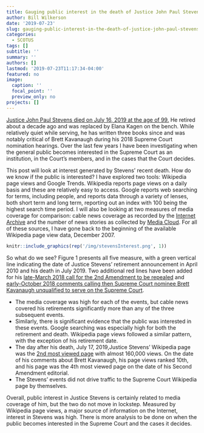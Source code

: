 ```yaml
---
title: Gauging public interest in the death of Justice John Paul Stevens
author: Bill Wilkerson
date: '2019-07-23'
slug: gauging-public-interest-in-the-death-of-justice-john-paul-stevens
categories:
  - SCOTUS
tags: []
subtitle: ''
summary: ''
authors: []
lastmod: '2019-07-23T11:17:34-04:00'
featured: no
image:
  caption: ''
  focal_point: ''
  preview_only: no
projects: []
---
```

[Justice John Paul Stevens died on July 16, 2019 at the age of 99.](https://www.washingtonpost.com/local/obituaries/john-paul-stevens-longtime-leader-of-supreme-courts-liberal-wing-dies-at-99/2019/07/16/701232a2-a829-11e9-86dd-d7f0e60391e9_story.html?utm_term=.3276e4954a5e) He retired about a decade ago and was replaced by Elana Kagen on the bench. While relatively quiet while serving, he has written three books since and was notably critical of Brett Kavanaugh during his 2018 Supreme Court nomination hearings. Over the last few years I have been investigating when the general public becomes interested in the Supreme Court as an institution, in the Court's members, and in the cases that the Court decides. 

This post will look at interest generated by Stevens' recent death. How do we know if the public is interested? I have explored two tools: Wikipedia page views and Google Trends. Wikipedia reports page views on a daily basis and these are relatively easy to access. Google reports web searching for terms, including people, and reports data through a variety of lenses, both short term and long term, reporting out an index with 100 being the highest search time period. I will also be looking at two measures of media coverage for comparison: cable news coverage as recorded by the [Internet Archive](https://api.gdeltproject.org/api/v2/summary/summary?DATASET=IATV&TYPE=SUMMARY&STARTDATETIME=&ENDDATETIME=) and the number of news stories as collected by [Media Cloud](https://explorer.mediacloud.org/#/home). For all of these sources, I have gone back to the beginning of the available Wikipedia page view data, December 2007. 

```r
knitr::include_graphics(rep('/img/stevensInterest.png', 1))
```

So what do we see? Figure 1 presents all five measure, with a green vertical line indicating  the date of Justice Stevens' retirement announcement in April 2010 and his death in July 2019. Two additional red lines have been added for his [late-March 2018 call for the 2nd Amendment to be repealed](https://www.nytimes.com/2018/03/27/opinion/john-paul-stevens-repeal-second-amendment.html) and [early-October 2018 comments calling then Supreme Court nominee Brett Kavanaugh unqualified to serve on the Supreme Court](https://www.nytimes.com/2018/10/04/us/politics/john-paul-stevens-brett-kavanaugh.html). 

* The media coverage was high for each of the events, but cable news covered his retirements significantly more than any of the three subsequent events. 
* Similarly, there is significant evidence that the public was interested in these events. Google searching was especially high for both the retirement and death. Wikipedia page views followed a similar pattern, with the exception of his retirement date. 
* The day after his death, July 17, 2019,Justice Stevens' Wikipedia page was the [2nd most viewed page](https://tools.wmflabs.org/topviews/?project=en.wikipedia.org&platform=all-access&date=2019-07-17&excludes=) with almost 160,000 views. On the date of his comments about Brett Kavanaugh, his page views ranked 10th, and his page was the 4th most viewed page on the date of his Second Amendment editorial. 
* The Stevens' events did not drive traffic to the Supreme Court Wikipedia page by themselves. 

Overall, public interest in Justice Stevens is certainly related to media coverage of him, but the two do not move in lockstep. Measured by Wikipedia page views, a major source of information on the Internet, interest in Stevens was high. There is more analysis to be done on when the public becomes interested in the Supreme Court and the cases it decides. 


